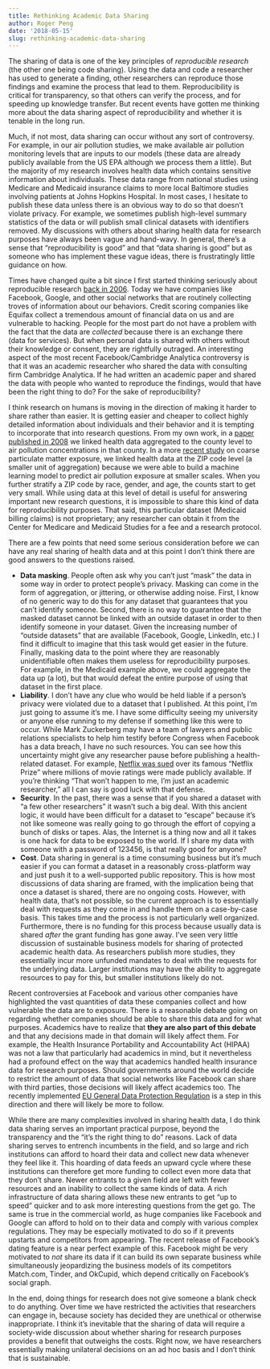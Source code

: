 ```yaml
---
title: Rethinking Academic Data Sharing
author: Roger Peng
date: '2018-05-15'
slug: rethinking-academic-data-sharing
---
```



The sharing of data is one of the key principles of *reproducible research* (the other one being code sharing). Using the data and code a researcher has used to generate a finding, other researchers can reproduce those findings and examine the process that lead to them. Reproducibility is critical for transparency, so that others can verify the process, and for speeding up knowledge transfer. But recent events have gotten me thinking more about the data sharing aspect of reproducibility and whether it is tenable in the long run.

Much, if not most, data sharing can occur without any sort of controversy. For example, in our air pollution studies, we make available air pollution monitoring levels that are inputs to our models (these data are already publicly available from the US EPA although we process them a little). But the majority of my research involves health data which contains sensitive information about individuals. These data range from national studies using Medicare and Medicaid insurance claims to more local Baltimore studies involving patients at Johns Hopkins Hospital. In most cases, I hesitate to publish these data unless there is an obvious way to do so that doesn’t violate privacy. For example, we sometimes publish high-level summary statistics of the data or will publish small clinical datasets with identifiers removed. My discussions with others about sharing health data for research purposes have always been vague and hand-wavy. In general, there’s a sense that "reproducibility is good" and that "data sharing is good" but as someone who has implement these vague ideas, there is frustratingly little guidance on how.

Times have changed quite a bit since I first started thinking seriously about reproducible research [back in 2006](https://www.ncbi.nlm.nih.gov/pubmed/16510544). Today we have companies like Facebook, Google, and other social networks that are routinely collecting troves of information about our behaviors. Credit scoring companies like Equifax collect a tremendous amount of financial data on us and are vulnerable to hacking. People for the most part do not have a problem with the fact that the data are *collected* because there is an exchange there (data for services). But when personal data is shared with others without their knowledge or consent, they are rightfully outraged. An interesting aspect of the most recent Facebook/Cambridge Analytica controversy is that it was an academic researcher who shared the data with consulting firm Cambridge Analytica. If he had written an academic paper and shared the data with people who wanted to reproduce the findings, would that have been the right thing to do? For the sake of reproducibility?

I think research on humans is moving in the direction of making it harder to share rather than easier. It is getting easier and cheaper to collect highly detailed information about individuals and their behavior and it is tempting to incorporate that into research questions. From my own work, in a [paper published in 2008](https://www.ncbi.nlm.nih.gov/pubmed/18477784) we linked health data aggregated to the county level to air pollution concentrations in that county. In a more [recent study](https://www.ncbi.nlm.nih.gov/pubmed/29243937) on coarse particulate matter exposure, we linked health data at the ZIP code level (a smaller unit of aggregation) because we were able to build a machine learning model to predict air pollution exposure at smaller scales. When you further stratify a ZIP code by race, gender, and age, the counts start to get very small. While using data at this level of detail is useful for answering important new research questions, it is impossible to share this kind of data for reproducibility purposes. That said, this particular dataset (Medicaid billing claims) is not proprietary; any researcher can obtain it from the Center for Medicare and Medicaid Studies for a fee and a research protocol. 

There are a few points that need some serious consideration before we can have any real sharing of health data and at this point I don’t think there are good answers to the questions raised.

* **Data masking**. People often ask why you can’t just "mask" the data in some way in order to protect people’s privacy. Masking can come in the form of aggregation, or jittering, or otherwise adding noise. First, I know of no generic way to do this for any dataset that guarantees that you can’t identify someone. Second, there is no way to guarantee that the masked dataset cannot be linked with an outside dataset in order to then identify someone in your dataset. Given the increasing number of "outside datasets" that are available (Facebook, Google, LinkedIn, etc.) I find it difficult to imagine that this task would get easier in the future. Finally, masking data to the point where they are reasonably unidentifiable often makes them useless for reproducibility purposes. For example, in the Medicaid example above, we could aggregate the data up (a lot), but that would defeat the entire purpose of using that dataset in the first place.
* **Liability**. I don’t have any clue who would be held liable if a person’s privacy were violated due to a dataset that I published. At this point, I’m just going to assume it’s me. I have some difficulty seeing my university or anyone else running to my defense if something like this were to occur. While Mark Zuckerberg may have a team of lawyers and public relations specialists to help him testify before Congress when Facebook has a data breach, I have no such resources. You can see how this uncertainty might give any researcher pause before publishing a health-related dataset. For example, [Netflix was sued](https://www.wired.com/2009/12/netflix-privacy-lawsuit/) over its famous "Netflix Prize" where millions of movie ratings were made publicly available. If you’re thinking "That won’t happen to me, I’m just an academic researcher,” all I can say is good luck with that defense.
* **Security**. In the past, there was a sense that if you shared a dataset with "a few other researchers” it wasn’t such a big deal. With this ancient logic, it would have been difficult for a dataset to “escape” because it’s not like someone was really going to go through the effort of copying a bunch of disks or tapes. Alas, the Internet is a thing now and all it takes is one hack for data to be exposed to the world. If I share my data with someone with a password of 123456, is that really good for anyone?
* **Cost**. Data sharing in general is a time consuming business but it’s much easier if you can format a dataset in a reasonably cross-platform way and just push it to a well-supported public repository. This is how most discussions of data sharing are framed, with the implication being that once a dataset is shared, there are no ongoing costs. However, with health data, that’s not possible, so the current approach is to essentially deal with requests as they come in and handle them on a case-by-case basis. This takes time and the process is not particularly well organized. Furthermore, there is no funding for this process because usually data is shared *after* the grant funding has gone away. I’ve seen very little discussion of sustainable business models for sharing of protected academic health data. As researchers publish more studies, they essentially incur more unfunded mandates to deal with the requests for the underlying data. Larger institutions may have the ability to aggregate resources to pay for this, but smaller institutions likely do not.
 
Recent controversies at Facebook and various other companies have highlighted the vast quantities of data these companies collect and how vulnerable the data are to exposure. There is a reasonable debate going on regarding whether companies should be able to share this data and for what purposes. Academics have to realize that **they are also part of this debate** and that any decisions made in that domain will likely affect them. For example, the Health Insurance Portability and Accountability Act (HIPAA) was not a law that particularly had academics in mind, but it nevertheless had a profound effect on the way that academics handled health insurance data for research purposes. Should governments around the world decide to restrict the amount of data that social networks like Facebook can share with third parties, those decisions will likely affect academics too. The recently implemented [EU General Data Protection Regulation](https://www.eugdpr.org/) is a step in this direction and there will likely be more to follow.
 
While there are many complexities involved in sharing health data, I do think data sharing serves an important practical purpose, beyond the transparency and the “it’s the right thing to do” reasons. Lack of data sharing serves to entrench incumbents in the field, and so large and rich institutions can afford to hoard their data and collect new data whenever they feel like it. This hoarding of data feeds an upward cycle where these institutions can therefore get more funding to collect even more data that they don’t share. Newer entrants to a given field are left with fewer resources and an inability to collect the same kinds of data. A rich infrastructure of data sharing allows these new entrants to get "up to speed" quicker and to ask more interesting questions from the get go. The same is true in the commercial world, as huge companies like Facebook and Google can afford to hold on to their data and comply with various complex regulations. They may be especially motivated to do so if it prevents upstarts and competitors from appearing. The recent release of Facebook’s dating feature is a near perfect example of this. Facebook might be very motivated to *not* share its data if it can build its own separate business while simultaneously jeopardizing the business models of its competitors Match.com, Tinder, and OkCupid, which depend critically on Facebook’s social graph.
 
In the end, doing things for research does not give someone a blank check to do anything. Over time we have restricted the activities that researchers can engage in, because society has decided they are unethical or otherwise inappropriate. I think it’s inevitable that the sharing of data will require a society-wide discussion about whether sharing for research purposes provides a benefit that outweighs the costs. Right now, we have researchers essentially making unilateral decisions on an ad hoc basis and I don’t think that is sustainable.
